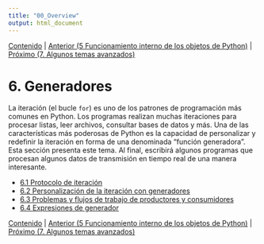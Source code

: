 ```yaml
---
title: "00_Overview"
output: html_document
---
```


[Contenido](../Contents.Rmd) \| [Anterior (5 Funcionamiento interno de los objetos de Python)](../05_Object_model/00_Overview.Rmd) \| [Próximo (7. Algunos temas avanzados)](../07_Advanced_Topics/00_Overview.Rmd)

# 6. Generadores

La iteración (el bucle `for`) es uno de los patrones de programación más comunes en Python. Los programas realizan muchas iteraciones para procesar listas, leer archivos, consultar bases de datos y más. Una de las características más poderosas de Python es la capacidad de personalizar y redefinir la iteración en forma de una denominada "función generadora". Esta sección presenta este tema. Al final, escribirá algunos programas que procesan algunos datos de transmisión en tiempo real de una manera interesante.

-   [6.1 Protocolo de iteración](01_Iteration_protocol.md)
-   [6.2 Personalización de la iteración con generadores](02_Customizing_iteration.md)
-   [6.3 Problemas y flujos de trabajo de productores y consumidores](03_Productores_consumidores.md)
-   [6.4 Expresiones de generador](04_More_generators.md)

[Contenido](../Contents.Rmd) \| [Anterior (5 Funcionamiento interno de los objetos de Python)](../05_Object_model/00_Overview.Rmd) \| [Próximo (7. Algunos temas avanzados)](../07_Advanced_Topics/00_Overview.Rmd)
